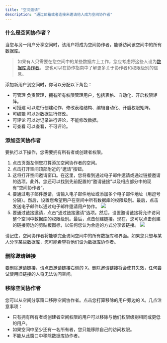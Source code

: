 ```yaml
---
title: "空间邀请"
description: "通过邮箱或者连接来邀请他人成为空间协作者"
---
```


### 什么是空间协作者？

当您与另一用户分享空间时，该用户将成为空间协作者，能够访问该空间中的所有数据库。

> 如果有人只需要在您空间中的某些数据库上工作，您应考虑将这些人设为[数据库协作者](/ji-ben-gong-neng/xie-zuo/shu-ju-ku-yao-qing)。 您也可以在协作指南中了解更多关于协作者和权限级别的信息。

添加新用户到空间时，你可以分配以下角色：

* 可管理 负责管理，拥有所有权限管理用户，包括表格、自动化、开启权限矩阵。
* 可搭建 可以进行创建动作，修改表格结构、编辑自动化、开启权限矩阵。
* 可编辑 可以对数据进行修改。
* 可评论 可以对记录进行评论，不能修改数据。
* 可查看 可以查看，不可评论。

### 添加空间协作者

要执行以下操作，您需要拥有所有者或创建者权限。

1. 点击页面左侧您打算添加空间协作者的空间。
2. 点击打开空间顶部附近的“邀请”按钮。
3. 这将打开空间邀请窗口。在这里，您将看到通过电子邮件邀请或通过链接邀请的选项。此外，您还可以找到先前配置的“邀请链接”以及相应部分中的现有“空间协作者”。
4. 要通过电子邮件邀请，请输入电子邮件地址或添加多个电子邮件地址（用逗号分隔）。然后，设置您希望用户在空间中所有数据库的权限级别。最后，点击发送电子邮件以通过电子邮件邀请用户协作。
![](/images/ji-ben-gong-neng/xie-zuo/7a306bd3330d554a.png)
5. 要通过链接邀请，点击“通过链接邀请”选项。然后，设置邀请链接将允许访问整个空间中数据库的权限级别。最后，点击创建链接。现在，您可以点击创建的链接旁边的剪贴板图标，以任何您认为合适的方式分享该链接。
![](/images/ji-ben-gong-neng/xie-zuo/ddafa6fa7ca7a274.png)

请记住，空间协作者将能够完全访问空间中的所有数据库和界面。如果您只想与某人分享某些数据库，您可能希望将他们设为数据库协作者。

### 删除邀请链接

要删除邀请链接，请点击邀请链接右侧的 X。删除邀请链接将会使其失效，任何尝试使用旧链接的人将无法访问空间。

### 移除空间协作者

您可以从空间分享窗口移除空间协作者。点击您打算移除的用户旁边的 X。几点注意事项：

* 只有拥有所有者或创建者空间权限的用户可以移除与他们权限级别相同或更低的用户。
* 如果空间中至少还有一名所有者，您只能移除自己的访问权限。
* 不能从此窗口中移除数据库协作者。

